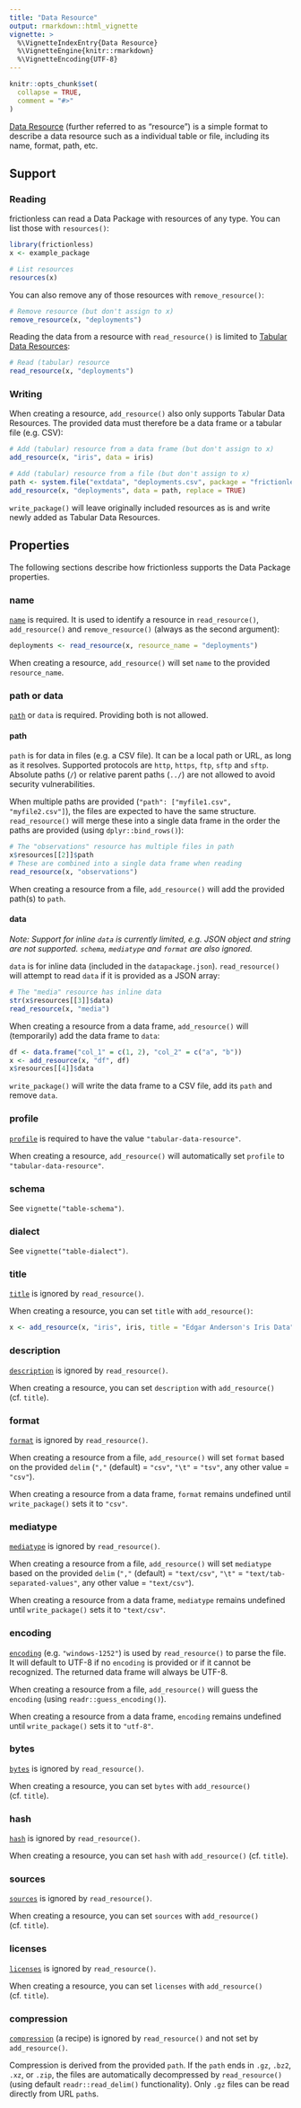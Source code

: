 ```yaml
---
title: "Data Resource"
output: rmarkdown::html_vignette
vignette: >
  %\VignetteIndexEntry{Data Resource}
  %\VignetteEngine{knitr::rmarkdown}
  %\VignetteEncoding{UTF-8}
---
```


```r
knitr::opts_chunk$set(
  collapse = TRUE,
  comment = "#>"
)
```

[Data Resource](https://specs.frictionlessdata.io/data-resource/) (further referred to as "resource") is a simple format to describe a data resource such as a individual table or file, including its name, format, path, etc.

## Support

### Reading

frictionless can read a Data Package with resources of any type. You can list those with `resources()`:

```r
library(frictionless)
x <- example_package

# List resources
resources(x)
```

You can also remove any of those resources with `remove_resource()`:

```r
# Remove resource (but don't assign to x)
remove_resource(x, "deployments")
```

Reading the data from a resource with `read_resource()` is limited to [Tabular Data Resources](https://specs.frictionlessdata.io/tabular-data-resource/):

```r
# Read (tabular) resource
read_resource(x, "deployments")
```

### Writing

When creating a resource, `add_resource()` also only supports Tabular Data Resources. The provided data must therefore be a data frame or a tabular file (e.g. CSV):

```r
# Add (tabular) resource from a data frame (but don't assign to x)
add_resource(x, "iris", data = iris)

# Add (tabular) resource from a file (but don't assign to x)
path <- system.file("extdata", "deployments.csv", package = "frictionless")
add_resource(x, "deployments", data = path, replace = TRUE)
```

`write_package()` will leave originally included resources as is and write newly added as Tabular Data Resources.

## Properties

The following sections describe how frictionless supports the Data Package properties.

### name

[`name`](https://specs.frictionlessdata.io/data-resource/#name) is required. It is used to identify a resource in `read_resource()`, `add_resource()` and `remove_resource()` (always as the second argument):

```r
deployments <- read_resource(x, resource_name = "deployments")
```

When creating a resource, `add_resource()` will set `name` to the provided `resource_name`.

### path or data

[`path`](https://specs.frictionlessdata.io/data-resource/#data-location) or `data` is required. Providing both is not allowed.

#### path

`path` is for data in files (e.g. a CSV file). It can be a local path or URL, as long as it resolves. Supported protocols are `http`, `https`, `ftp`, `sftp` and `sftp`. Absolute paths (`/`) or relative parent paths (`../`) are not allowed to avoid security vulnerabilities.

When multiple paths are provided (`"path": ["myfile1.csv", "myfile2.csv"]`), the files are expected to have the same structure. `read_resource()` will merge these into a single data frame in the order the paths are provided (using `dplyr::bind_rows()`):

```r
# The "observations" resource has multiple files in path
x$resources[[2]]$path
# These are combined into a single data frame when reading
read_resource(x, "observations")
```

When creating a resource from a file, `add_resource()` will add the provided path(s) to `path`.

#### data

_Note: Support for inline `data` is currently limited, e.g. JSON object and string are not supported. `schema`, `mediatype` and `format` are also ignored._

`data` is for inline data (included in the `datapackage.json`). `read_resource()` will attempt to read `data` if it is provided as a JSON array:

```r
# The "media" resource has inline data
str(x$resources[[3]]$data)
read_resource(x, "media")
```

When creating a resource from a data frame, `add_resource()` will (temporarily) add the data frame to `data`:

```r
df <- data.frame("col_1" = c(1, 2), "col_2" = c("a", "b"))
x <- add_resource(x, "df", df)
x$resources[[4]]$data
```

`write_package()` will write the data frame to a CSV file, add its `path` and remove `data`.

<!-- ### type -->

<!-- ### $schema -->

### profile

[`profile`](https://specs.frictionlessdata.io/data-resource/#profile) is required to have the value `"tabular-data-resource"`.

When creating a resource, `add_resource()` will automatically set `profile` to `"tabular-data-resource"`.

### schema

See `vignette("table-schema")`.

### dialect

See `vignette("table-dialect")`.

### title

[`title`](https://specs.frictionlessdata.io/data-resource/#title) is ignored by `read_resource()`.

When creating a resource, you can set `title` with `add_resource()`:

```r
x <- add_resource(x, "iris", iris, title = "Edgar Anderson's Iris Data")
```

### description

[`description`](https://specs.frictionlessdata.io/data-resource/#description) is ignored by `read_resource()`.

When creating a resource, you can set `description` with `add_resource()` (cf. `title`).

### format

[`format`](https://specs.frictionlessdata.io/data-resource/#format) is ignored by `read_resource()`.

When creating a resource from a file, `add_resource()` will set `format` based on the provided `delim` (`","` (default) = `"csv"`, `"\t"` = `"tsv"`, any other value = `"csv"`).

When creating a resource from a data frame, `format` remains undefined until `write_package()` sets it to `"csv"`.

### mediatype

[`mediatype`](https://specs.frictionlessdata.io/data-resource/#mediatype) is ignored by `read_resource()`.

When creating a resource from a file, `add_resource()` will set `mediatype` based on the provided `delim` (`","` (default) = `"text/csv"`, `"\t"` = `"text/tab-separated-values"`, any other value = `"text/csv"`).

When creating a resource from a data frame, `mediatype` remains undefined until `write_package()` sets it to `"text/csv"`.

### encoding

[`encoding`](https://specs.frictionlessdata.io/data-resource/#encoding) (e.g. `"windows-1252"`) is used by `read_resource()` to parse the file. It will default to UTF-8 if no `encoding` is provided or if it cannot be recognized. The returned data frame will always be UTF-8.

When creating a resource from a file, `add_resource()` will guess the `encoding` (using `readr::guess_encoding()`).

When creating a resource from a data frame, `encoding` remains undefined until `write_package()` sets it to `"utf-8"`.

### bytes

[`bytes`](https://specs.frictionlessdata.io/data-resource/#bytes) is ignored by `read_resource()`.

When creating a resource, you can set `bytes` with `add_resource()` (cf. `title`).

### hash

[`hash`](https://specs.frictionlessdata.io/data-resource/#hash) is ignored by `read_resource()`.

When creating a resource, you can set `hash` with `add_resource()` (cf. `title`).

### sources

[`sources`](https://specs.frictionlessdata.io/data-resource/#sources) is ignored by `read_resource()`.

When creating a resource, you can set `sources` with `add_resource()` (cf. `title`).

### licenses

[`licenses`](https://specs.frictionlessdata.io/data-resource/#licenses) is ignored by `read_resource()`.

When creating a resource, you can set `licenses` with `add_resource()` (cf. `title`).

### compression

[`compression`](https://specs.frictionlessdata.io/patterns/#specification-3) (a recipe) is ignored by `read_resource()` and not set by `add_resource()`.

Compression is derived from the provided `path`. If the `path` ends in `.gz`, `.bz2`, `.xz`, or `.zip`, the files are automatically decompressed by `read_resource()` (using default `readr::read_delim()` functionality). Only `.gz` files can be read directly from URL `path`s.
